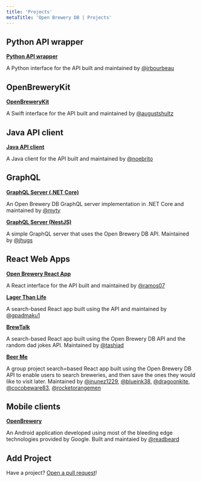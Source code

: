```yaml
---
title: 'Projects'
metaTitle: 'Open Brewery DB | Projects'
---
```


## Python API wrapper

**[Python API wrapper](https://github.com/jrbourbeau/openbrewerydb-python)**

A Python interface for the API built and maintained by [@jrbourbeau](https://github.com/jrbourbeau/)

## OpenBreweryKit

**[OpenBreweryKit](https://github.com/augustshultz/OpenBreweryKit)**

A Swift interface for the API built and maintained by [@augustshultz](https://github.com/augustshultz/)

## Java API client

**[Java API client](https://github.com/noebrito/openbrewerydb-java)**

A Java client for the API built and maintained by [@noebrito](https://github.com/noebrito/)

## GraphQL

**[GraphQL Server (.NET Core)](https://github.com/myty/openbrewerydb-graphql-dotnet)**

An Open Brewery DB GraphQL server implementation in .NET Core and maintained by [@myty](https://github.com/myty/)

**[GraphQL Server (NestJS)](https://github.com/jhugs/nestjs-graphql)**

A simple GraphQL server that uses the Open Brewery DB API. Maintained by [@jhugs](https://github.com/jhugs)

## React Web Apps

**[Open Brewery React App](https://github.com/ramos07/OpenBreweryReactApp)**

A React interface for the API built and maintained by [@ramos07](https://github.com/ramos07)

**[Lager Than Life](https://github.com/gpadmaku1/lager-than-life)**

A search-based React app built using the API and maintained by [@gpadmaku1](https://github.com/gpadmaku1)

**[BrewTalk](https://github.com/tashiad/brewtalk)**

A search-based React app built using the Open Brewery DB API and the random dad jokes API. Maintained by [@tashiad](https://github.com/tashiad)

**[Beer Me](https://github.com/blueink38/beer-me)**

A group project search=based React app built using the Open Brewery DB API to enable users to search breweries, and then save the ones they would like to visit later. Maintained by [@jnunez1229](https://github.com/jnunez1229), [@blueink38](https://github.com/blueink38), [@dragoonkite](https://github.com/dragoonkite), [@cocobeware83](https://github.com/cocobeware83), [@rocketorangemen](https://github.com/rocketorangemen)

## Mobile clients

**[OpenBrewery](https://github.com/readbeard/OpenBrewery)**

An Android application developed using most of the bleeding edge technologies provided by Google. Built and maintaied by [@readbeard](https://github.com/readbeard)

## Add Project

Have a project? [Open a pull request](https://github.com/chrisjm/openbrewerydb-gatsby/tree/master/content/projects.mdx)!
